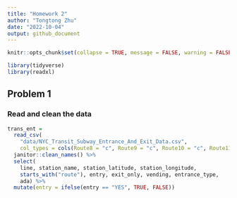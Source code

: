 ```yaml
---
title: "Homework 2"
author: "Tongtong Zhu"
date: "2022-10-04"
output: github_document
---
```


```r
knitr::opts_chunk$set(collapse = TRUE, message = FALSE, warning = FALSE)
```

```r
library(tidyverse)
library(readxl)
```

## Problem 1

### Read and clean the data 

```r
trans_ent = 
  read_csv(
    "data/NYC_Transit_Subway_Entrance_And_Exit_Data.csv",
    col_types = cols(Route8 = "c", Route9 = "c", Route10 = "c", Route11 = "c")) %>% 
  janitor::clean_names() %>% 
  select(
    line, station_name, station_latitude, station_longitude, 
    starts_with("route"), entry, exit_only, vending, entrance_type, 
    ada) %>% 
  mutate(entry = ifelse(entry == "YES", TRUE, FALSE))
```
